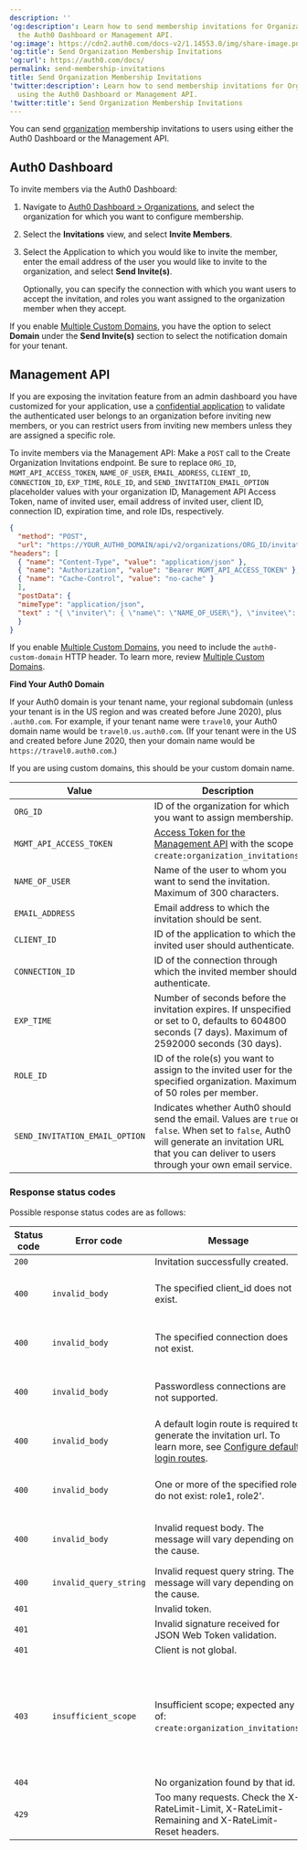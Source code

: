 ---
description: ''
'og:description': Learn how to send membership invitations for Organizations using
  the Auth0 Dashboard or Management API.
'og:image': https://cdn2.auth0.com/docs-v2/1.14553.0/img/share-image.png
'og:title': Send Organization Membership Invitations
'og:url': https://auth0.com/docs/
permalink: send-membership-invitations
title: Send Organization Membership Invitations
'twitter:description': Learn how to send membership invitations for Organizations
  using the Auth0 Dashboard or Management API.
'twitter:title': Send Organization Membership Invitations
---
You can send [organization](/docs/manage-users/organizations/organizations-overview) membership invitations to users using either the <Tooltip tip="Auth0 Dashboard: Auth0's main product to configure your services." cta="View Glossary" href="/docs/glossary?term=Auth0+Dashboard">Auth0 Dashboard</Tooltip> or the <Tooltip tip="Auth0 Dashboard: Auth0's main product to configure your services." cta="View Glossary" href="/docs/glossary?term=Management+API">Management API</Tooltip>.

## Auth0 Dashboard

To invite members via the Auth0 Dashboard:

1. Navigate to [Auth0 Dashboard > Organizations](https://manage.auth0.com/#/organizations), and select the organization for which you want to configure membership.
2. Select the **Invitations** view, and select **Invite Members**.
3. Select the Application to which you would like to invite the member, enter the email address of the user you would like to invite to the organization, and select **Send Invite(s)**.

   <Callout icon="file-lines" color="#0EA5E9" iconType="regular">

   Optionally, you can specify the connection with which you want users to accept the invitation, and roles you want assigned to the organization member when they accept.

   </Callout>

If you enable [Multiple Custom Domains](/docs/customize/custom-domains/multiple-custom-domains), you have the option to select **Domain** under the **Send Invite(s)** section to select the notification domain for your tenant.

## Management API

<Warning>

If you are exposing the invitation feature from an admin dashboard you have customized for your application, use a [confidential application](/docs/get-started/applications/confidential-and-public-applications) to validate the authenticated user belongs to an organization before inviting new members, or you can restrict users from inviting new members unless they are assigned a specific role.

</Warning>

To invite members via the Management API:
Make a `POST` call to the Create Organization Invitations endpoint. Be sure to replace `ORG_ID`, `MGMT_API_ACCESS_TOKEN`, `NAME_OF_USER`, `EMAIL_ADDRESS`, `CLIENT_ID`, `CONNECTION_ID`, `EXP_TIME`, `ROLE_ID`, and `SEND_INVITATION_EMAIL_OPTION` placeholder values with your organization ID, Management API <Tooltip tip="Access Token: Authorization credential, in the form of an opaque string or JWT, used to access an API." cta="View Glossary" href="/docs/glossary?term=Access+Token">Access Token</Tooltip>, name of invited user, email address of invited user, <Tooltip tip="Client ID: Identification value given to your registered resource from Auth0." cta="View Glossary" href="/docs/glossary?term=client+ID">client ID</Tooltip>, connection ID, expiration time, and role IDs, respectively.

```json lines
{
  "method": "POST",
  "url": "https://YOUR_AUTH0_DOMAIN/api/v2/organizations/ORG_ID/invitations",
"headers": [
  { "name": "Content-Type", "value": "application/json" },
  { "name": "Authorization", "value": "Bearer MGMT_API_ACCESS_TOKEN" },
  { "name": "Cache-Control", "value": "no-cache" }
  ],
  "postData": {
  "mimeType": "application/json",
  "text" : "{ \"inviter\": { \"name\": \"NAME_OF_USER\"}, \"invitee\": { \"email\": \"EMAIL_ADDRESS\" }, \"client_id\": \"CLIENT_ID\", \"connection_id\": \"CONNECTION_ID\", \"ttl_sec\": \"EXP_TIME\", \"roles\": [ \"ROLE_ID\", \"ROLE_ID\", \"ROLE_ID\" ], \"send_invitation_email\": \"SEND_EMAIL_INVITATION_OPTION\" }"
  }
}
```

If you enable [Multiple Custom Domains](/docs/customize/custom-domains/multiple-custom-domains), you need to include the `auth0-custom-domain` HTTP header. To learn more, review [Multiple Custom Domains](/docs/customize/custom-domains/multiple-custom-domains#customize-email-handling-using-the-management-api).

<Callout icon="file-lines" color="#0EA5E9" iconType="regular">

**Find Your Auth0 Domain**

If your Auth0 domain is your tenant name, your regional subdomain (unless your tenant is in the US region and was created before June 2020), plus `.auth0.com`. For example, if your tenant name were `travel0`, your Auth0 domain name would be `travel0.us.auth0.com`. (If your tenant were in the US and created before June 2020, then your domain name would be `https://travel0.auth0.com`.)

If you are using custom domains, this should be your custom domain name.

</Callout>

| Value | Description |
| --- | --- |
| `ORG_ID` | ID of the organization for which you want to assign membership. |
| `MGMT_API_ACCESS_TOKEN` | [Access Token for the Management API](/docs/secure/tokens/access-tokens/management-api-access-tokens) with the scope `create:organization_invitations`. |
| `NAME_OF_USER` | Name of the user to whom you want to send the invitation. Maximum of 300 characters. |
| `EMAIL_ADDRESS` | Email address to which the invitation should be sent. |
| `CLIENT_ID` | ID of the application to which the invited user should authenticate. |
| `CONNECTION_ID` | ID of the connection through which the invited member should authenticate. |
| `EXP_TIME` | Number of seconds before the invitation expires. If unspecified or set to 0, defaults to 604800 seconds (7 days). Maximum of 2592000 seconds (30 days). |
| `ROLE_ID` | ID of the role(s) you want to assign to the invited user for the specified organization. Maximum of 50 roles per member. |
| `SEND_INVITATION_EMAIL_OPTION` | Indicates whether Auth0 should send the email. Values are `true` or `false`. When set to `false`, Auth0 will generate an invitation URL that you can deliver to users through your own email service. |

### Response status codes

Possible response status codes are as follows:

| Status code | Error code | Message | Cause |
| --- | --- | --- | --- |
| `200` |  | Invitation successfully created. |  |
| `400` | `invalid_body` | The specified client\_id does not exist. | The request payload is not valid. |
| `400` | `invalid_body` | The specified connection does not exist. | The request payload is not valid. |
| `400` | `invalid_body` | Passwordless connections are not supported. | The request payload is not valid. |
| `400` | `invalid_body` | A default login route is required to generate the invitation url. To learn more, see [Configure default login routes](/docs/authenticate/login/auth0-universal-login/configure-default-login-routes). | The request payload is not valid. |
| `400` | `invalid_body` | One or more of the specified roles do not exist: role1, role2'. | The request payload is not valid. |
| `400` | `invalid_body` | Invalid request body. The message will vary depending on the cause. | The request payload is not valid. |
| `400` | `invalid_query_string` | Invalid request query string. The message will vary depending on the cause. | The query string is not valid. |
| `401` |  | Invalid token. |  |
| `401` |  | Invalid signature received for JSON Web Token validation. |  |
| `401` |  | Client is not global. |  |
| `403` | `insufficient_scope` | Insufficient scope; expected any of: `create:organization_invitations`. | Tried to read/write a field that is not allowed with provided bearer token scopes. |
| `404` |  | No organization found by that id. |  |
| `429` |  | Too many requests. Check the X-RateLimit-Limit, X-RateLimit-Remaining and X-RateLimit-Reset headers. |  |